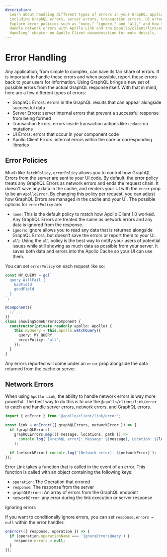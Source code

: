```yaml
---
description:
  Learn about handling different types of errors in your GraphQL application with Apollo Client,
  including GraphQL errors, server errors, transaction errors, UI errors, and Apollo Client errors.
  Explore error policies such as "none," "ignore," and "all," and how to set them on each request.
  Handle network errors with Apollo Link and the @apollo/client/link/error. Check out the "Error
  Handling" chapter on Apollo Client documentation for more details.
---
```


# Error Handling

Any application, from simple to complex, can have its fair share of errors. It is important to
handle these errors and when possible, report these errors back to your users for information. Using
GraphQL brings a new set of possible errors from the actual GraphQL response itself. With that in
mind, here are a few different types of errors:

- GraphQL Errors: errors in the GraphQL results that can appear alongside successful data
- Server Errors: server internal errors that prevent a successful response from being formed
- Transaction Errors: errors inside transaction actions like `update` on mutations
- UI Errors: errors that occur in your component code
- Apollo Client Errors: internal errors within the core or corresponding libraries

## Error Policies

Much like `fetchPolicy`, `errorPolicy` allows you to control how GraphQL Errors from the server are
sent to your UI code. By default, the error policy treats any GraphQL Errors as network errors and
ends the request chain. It doesn't save any data in the cache, and renders your UI with the `error`
prop to be an `ApolloError`. By changing this policy per request, you can adjust how GraphQL Errors
are managed in the cache and your UI. The possible options for `errorPolicy` are:

- `none`: This is the default policy to match how Apollo Client 1.0 worked. Any GraphQL Errors are
  treated the same as network errors and any data is ignored from the response.
- `ignore`: Ignore allows you to read any data that is returned alongside GraphQL Errors, but
  doesn't save the errors or report them to your UI.
- `all`: Using the `all` policy is the best way to notify your users of potential issues while still
  showing as much data as possible from your server. It saves both data and errors into the Apollo
  Cache so your UI can use them.

You can set `errorPolicy` on each request like so:

```ts
const MY_QUERY = gql`
  query WillFail {
    badField
    goodField
  }
`;

@Component({
  // ...
})
class ShowingSomeErrorsComponent {
  constructor(private readonly apollo: Apollo) {
    this.myQuery = this.apollo.watchQuery({
      query: MY_QUERY,
      errorPolicy: 'all',
    });
  }
}
```

Any errors reported will come under an `error` prop alongside the data returned from the cache or
server.

## Network Errors

When using `Apollo Link`, the ability to handle network errors is way more powerful. The best way to
do this is to use the `@apollo/client/link/error` to catch and handle server errors, network errors,
and GraphQL errors.

```ts
import { onError } from '@apollo/client/link/error';

const link = onError(({ graphQLErrors, networkError }) => {
  if (graphQLErrors)
    graphQLErrors.map(({ message, locations, path }) =>
      console.log(`[GraphQL error]: Message: ${message}, Location: ${locations}, Path: ${path}`),
    );

  if (networkError) console.log(`[Network error]: ${networkError}`);
});
```

Error Link takes a function that is called in the event of an error. This function is called with an
object containing the following keys:

- `operation`: The Operation that errored
- `response`: The response from the server
- `graphQLErrors`: An array of errors from the GraphQL endpoint
- `networkError`: any error during the link execution or server response

Ignoring errors

If you want to conditionally ignore errors, you can set `response.errors = null` within the error
handler:

```ts
onError(({ response, operation }) => {
  if (operation.operationName === 'IgnoreErrorsQuery') {
    response.errors = null;
  }
});
```
